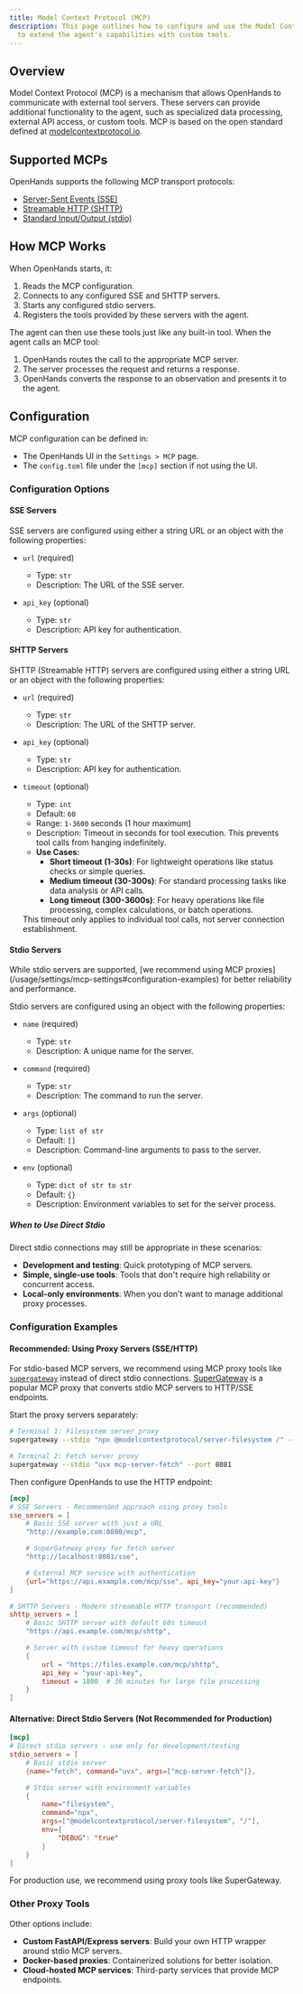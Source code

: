 ```yaml
---
title: Model Context Protocol (MCP)
description: This page outlines how to configure and use the Model Context Protocol (MCP) in OpenHands, allowing you
  to extend the agent's capabilities with custom tools.
---
```


## Overview

Model Context Protocol (MCP) is a mechanism that allows OpenHands to communicate with external tool servers. These
servers can provide additional functionality to the agent, such as specialized data processing, external API access,
or custom tools. MCP is based on the open standard defined at [modelcontextprotocol.io](https://modelcontextprotocol.io).

## Supported MCPs

OpenHands supports the following MCP transport protocols:

* [Server-Sent Events (SSE)](https://modelcontextprotocol.io/specification/2024-11-05/basic/transports#http-with-sse)
* [Streamable HTTP (SHTTP)](https://modelcontextprotocol.io/specification/2025-06-18/basic/transports#streamable-http)
* [Standard Input/Output (stdio)](https://modelcontextprotocol.io/specification/2025-06-18/basic/transports#stdio)

## How MCP Works

When OpenHands starts, it:

1. Reads the MCP configuration.
2. Connects to any configured SSE and SHTTP servers.
3. Starts any configured stdio servers.
4. Registers the tools provided by these servers with the agent.

The agent can then use these tools just like any built-in tool. When the agent calls an MCP tool:

1. OpenHands routes the call to the appropriate MCP server.
2. The server processes the request and returns a response.
3. OpenHands converts the response to an observation and presents it to the agent.

## Configuration

MCP configuration can be defined in:
* The OpenHands UI in the `Settings > MCP` page.
* The `config.toml` file under the `[mcp]` section if not using the UI.

### Configuration Options

#### SSE Servers

SSE servers are configured using either a string URL or an object with the following properties:

- `url` (required)
  - Type: `str`
  - Description: The URL of the SSE server.

- `api_key` (optional)
  - Type: `str`
  - Description: API key for authentication.

#### SHTTP Servers

SHTTP (Streamable HTTP) servers are configured using either a string URL or an object with the following properties:

- `url` (required)
  - Type: `str`
  - Description: The URL of the SHTTP server.

- `api_key` (optional)
  - Type: `str`
  - Description: API key for authentication.

- `timeout` (optional)
  - Type: `int`
  - Default: `60`
  - Range: `1-3600` seconds (1 hour maximum)
  - Description: Timeout in seconds for tool execution. This prevents tool calls from hanging indefinitely.
  - **Use Cases:**
    - **Short timeout (1-30s)**: For lightweight operations like status checks or simple queries.
    - **Medium timeout (30-300s)**: For standard processing tasks like data analysis or API calls.
    - **Long timeout (300-3600s)**: For heavy operations like file processing, complex calculations, or batch operations.
  <Note>
    This timeout only applies to individual tool calls, not server connection establishment.
  </Note>

#### Stdio Servers

<Note>
  While stdio servers are supported, [we recommend using MCP proxies](/usage/settings/mcp-settings#configuration-examples) for
  better reliability and performance.
</Note>

Stdio servers are configured using an object with the following properties:

- `name` (required)
  - Type: `str`
  - Description: A unique name for the server.

- `command` (required)
  - Type: `str`
  - Description: The command to run the server.

- `args` (optional)
  - Type: `list of str`
  - Default: `[]`
  - Description: Command-line arguments to pass to the server.

- `env` (optional)
  - Type: `dict of str to str`
  - Default: `{}`
  - Description: Environment variables to set for the server process.

##### When to Use Direct Stdio

Direct stdio connections may still be appropriate in these scenarios:
- **Development and testing**: Quick prototyping of MCP servers.
- **Simple, single-use tools**: Tools that don't require high reliability or concurrent access.
- **Local-only environments**: When you don't want to manage additional proxy processes.

### Configuration Examples

#### Recommended: Using Proxy Servers (SSE/HTTP)

For stdio-based MCP servers, we recommend using MCP proxy tools like
[`supergateway`](https://github.com/supercorp-ai/supergateway) instead of direct stdio connections.
[SuperGateway](https://github.com/supercorp-ai/supergateway) is a popular MCP proxy that converts stdio MCP servers to
HTTP/SSE endpoints.

Start the proxy servers separately:
```bash
# Terminal 1: Filesystem server proxy
supergateway --stdio "npx @modelcontextprotocol/server-filesystem /" --port 8080

# Terminal 2: Fetch server proxy
supergateway --stdio "uvx mcp-server-fetch" --port 8081
```

Then configure OpenHands to use the HTTP endpoint:

```toml
[mcp]
# SSE Servers - Recommended approach using proxy tools
sse_servers = [
    # Basic SSE server with just a URL
    "http://example.com:8080/mcp",

    # SuperGateway proxy for fetch server
    "http://localhost:8081/sse",

    # External MCP service with authentication
    {url="https://api.example.com/mcp/sse", api_key="your-api-key"}
]

# SHTTP Servers - Modern streamable HTTP transport (recommended)
shttp_servers = [
    # Basic SHTTP server with default 60s timeout
    "https://api.example.com/mcp/shttp",

    # Server with custom timeout for heavy operations
    {
        url = "https://files.example.com/mcp/shttp",
        api_key = "your-api-key",
        timeout = 1800  # 30 minutes for large file processing
    }
]
```

#### Alternative: Direct Stdio Servers (Not Recommended for Production)

```toml
[mcp]
# Direct stdio servers - use only for development/testing
stdio_servers = [
    # Basic stdio server
    {name="fetch", command="uvx", args=["mcp-server-fetch"]},

    # Stdio server with environment variables
    {
        name="filesystem",
        command="npx",
        args=["@modelcontextprotocol/server-filesystem", "/"],
        env={
            "DEBUG": "true"
        }
    }
]
```

For production use, we recommend using proxy tools like SuperGateway.

### Other Proxy Tools

Other options include:

- **Custom FastAPI/Express servers**: Build your own HTTP wrapper around stdio MCP servers.
- **Docker-based proxies**: Containerized solutions for better isolation.
- **Cloud-hosted MCP services**: Third-party services that provide MCP endpoints.
